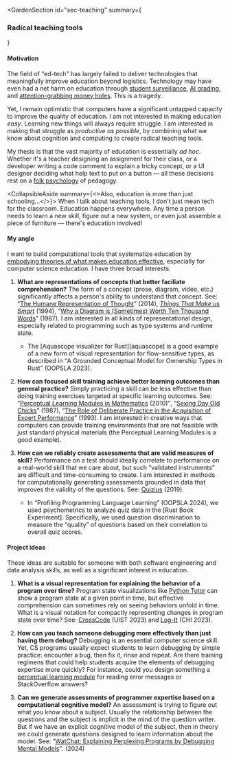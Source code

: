 
<GardenSection
   id="sec-teaching"
   summary={<h3>Radical teaching tools</h3>}
>                 
<section>

#### Motivation

The field of <q>ed-tech</q> has largely failed to deliver technologies that meaningfully improve education beyond logistics. Technology may have even had a net harm on education through [student surveillance][proctorio], [<abbr>AI</abbr> grading][ai-grading], and [attention-grabbing money holes][charisma-machine]. This is a tragedy.

Yet, I remain optimistic that computers have a significant untapped capacity to improve the quality of education. I am not interested in making education *easy*. Learning new things will always require struggle. I am interested in making that struggle as *productive as possible*, by combining what we know about cognition and computing to create radical teaching tools.

My thesis is that the vast majority of education is essentially <i>ad hoc</i>. Whether it's a teacher designing an assignment for their class, or a developer writing a code comment to explain a tricky concept, or a <abbr>UI</abbr> designer deciding what help text to put on a button &mdash; all these decisions rest on a [folk psychology] of pedagogy.

<CollapsibleAside summary={<>Also, education is more than just schooling...</>}>
When I talk about teaching tools, I don't just mean tech for the classroom. Education happens everywhere. Any time a person needs to learn a new skill, figure out a new system, or even just assemble a piece of furniture &mdash; there's education involved!
</CollapsibleAside>

</section>
<section>

#### My angle

I want to build computational tools that systematize education by [embodying theories of what makes education effective][theory-nexus], especially for computer science education. I have three broad interests:

1. **What are representations of concepts that better faciliate comprehension?** The form of a concept (prose, diagram, video, etc.) significantly affects a person's ability to understand that concept. See: <q>[The Humane Representation of Thought][victor-humane]</q> (2014), [*Things That Make us Smart*][ttmus] (1994), <q>[Why a Diagram is (Sometimes) Worth Ten Thousand Words][diagram-10kwords]</q> (1987). I am interested in all kinds of representational design, especially related to programming such as type systems and runtime state.

   - <p>The [Aquascope visualizer for Rust][aquascope] is a good example of a new form of visual representation for flow-sensitive types, as described in <q><Ref id="ownership-conceptual-model">A Grounded Conceptual Model for Ownership Types in Rust</Ref></q> (<abbr>OOPSLA</abbr> 2023).</p>

2. **How can focused skill training achieve better learning outcomes than general practice?** Simply practicing a skill can be less effective than doing training exercises targeted at specific learning outcomes. See: <q>[Perceptual Learning Modules in Mathematics][plm] (2010)</q>, <q>[Sexing Day Old Chicks][chicks]</q> (1987), <q>[The Role of Deliberate Practice in the Acquisition of Expert Performance][deliberate-practice]</q> (1993). I am interested in creative ways that computers can provide training environments that are not feasible with just standard physical materials (the Perceptual Learning Modules is a good example).


3. **How can we reliably create assessments that are valid measures of skill?** Performance on a test should ideally correlate to performance on a real-world skill that we care about, but such <q>validated instruments</q> are difficult and time-consuming to create. I am interested in methods for computationally generating assessments grounded in data that improves the validity of the questions. See: [Quizius][quizius] (2019).

   - <p>In <q><Ref id="profiling-learning">Profiling Programming Language Learning</Ref></q> (<abbr>OOPSLA</abbr> 2024), we used psychometrics to analyze quiz data in the [Rust Book Experiment]. Specifically, we used question discrimination to measure the <q>quality</q> of questions based on their correlation to overall quiz scores.</p>

</section>
<section>

#### Project ideas

These ideas are suitable for someone with both software engineering and data analysis skills, as well as a significant interest in education.

1. **What is a visual representation for explaining the behavior of a program over time?** Program state visualizations like [Python Tutor] can show a program state at a given point in time, but effective comprehension can sometimes rely on seeing behaviors unfold in time. What is a visual notation for compactly representing changes in program state over time? See: [CrossCode] (<abbr>UIST</abbr> 2023) and [Log-It] (<abbr>CHI</abbr> 2023).

2. **How can you teach someone debugging more effectively than just having them debug?** Debugging is an essential computer science skill. Yet, <abbr>CS</abbr> programs usually expect students to learn debugging by simple practice: encounter a bug, then fix it, rinse and repeat. Are there training regimens that could help students acquire the elements of debugging expertise more quickly? For instance, could you design something a [perceptual learning module][plm] for reading error messages or StackOverflow answers?

3. **Can we generate assessments of programmer expertise based on a computational cognitive model?** An assessment is trying to figure out what you know about a subject. Usually the relationship between the questions and the subject is implicit in the mind of the question writer. But if we have an explicit cognitive model of the subject, then in theory we could generate questions designed to learn information about the model. See: <q>[WatChat: Explaining Perplexing Programs by Debugging Mental Models][watchat]</q>. (2024)

</section>
</GardenSection>

[proctorio]: https://www.theguardian.com/education/2024/apr/18/us-schools-anti-cheating-software-proctorio
[ai-grading]: https://www.vice.com/en/article/pa7dj9/flawed-algorithms-are-grading-millions-of-students-essays
[charisma-machine]: https://mitpress.mit.edu/9780262537445/the-charisma-machine/
[folk psychology]: https://en.wikipedia.org/wiki/Folk_psychology
[theory-nexus]: https://dl.acm.org/doi/10.1145/67449.67452
[victor-humane]: https://vimeo.com/115154289
[diagram-10kwords]: https://www.sciencedirect.com/science/article/pii/S0364021387800265
[ttmus]: https://www.nngroup.com/books/things-that-make-us-smart/
[aquascope]: https://cognitive-engineering-lab.github.io/aquascope/
[plm]: https://onlinelibrary.wiley.com/doi/full/10.1111/j.1756-8765.2009.01053.x
[chicks]: https://psycnet.apa.org/record/1988-03299-001
[deliberate-practice]: https://psycnet.apa.org/record/1993-40718-001
[stanford-acuity]: https://ojs.aaai.org/index.php/AAAI/article/view/5384
[quizius]: https://dl.acm.org/doi/abs/10.1145/3287324.3287504
[Rust Book Experiment]: https://rust-book.cs.brown.edu/
[theia]: https://dl.acm.org/doi/abs/10.1145/3358711.3361625
[Python Tutor]: https://pythontutor.com/
[CrossCode]: https://dl.acm.org/doi/10.1145/3544548.3581390
[Log-It]: https://dl.acm.org/doi/10.1145/3544548.3581403
[watchat]: https://arxiv.org/abs/2403.05334